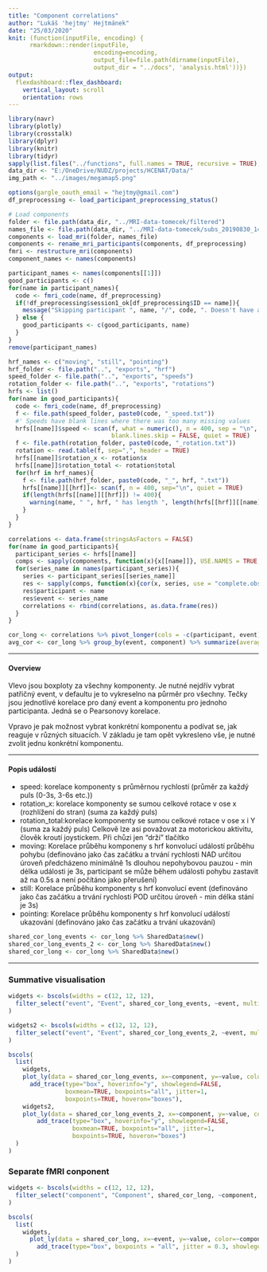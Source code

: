 ```yaml
---
title: "Component correlations"
author: "Lukáš 'hejtmy' Hejtmánek"
date: "25/03/2020"
knit: (function(inputFile, encoding) { 
      rmarkdown::render(inputFile,
                        encoding=encoding, 
                        output_file=file.path(dirname(inputFile),
                        output_dir = "../docs", 'analysis.html'))})
output: 
  flexdashboard::flex_dashboard:
    vertical_layout: scroll
    orientation: rows
---
```

```r
library(navr)
library(plotly)
library(crosstalk)
library(dplyr)
library(knitr)
library(tidyr)
sapply(list.files("../functions", full.names = TRUE, recursive = TRUE), source)
data_dir <- "E:/OneDrive/NUDZ/projects/HCENAT/Data/"
img_path <- "../images/megamap5.png"
```

```r
options(gargle_oauth_email = "hejtmy@gmail.com")
df_preprocessing <- load_participant_preprocessing_status()

# Load components
folder <- file.path(data_dir, "../MRI-data-tomecek/filtered")
names_file <- file.path(data_dir, "../MRI-data-tomecek/subs_20190830_1422.txt")
components <- load_mri(folder, names_file)
components <- rename_mri_participants(components, df_preprocessing)
fmri <- restructure_mri(components)
component_names <- names(components)

participant_names <- names(components[[1]])
good_participants <- c()
for(name in participant_names){
  code <- fmri_code(name, df_preprocessing)
  if(!df_preprocessing$session1_ok[df_preprocessing$ID == name]){
    message("Skipping participant ", name, "/", code, ". Doesn't have a valid session behavioral data\n")
  } else {
    good_participants <- c(good_participants, name)
  }
}
remove(participant_names)

hrf_names <- c("moving", "still", "pointing")
hrf_folder <- file.path("..", "exports", "hrf")
speed_folder <- file.path("..", "exports", "speeds")
rotation_folder <- file.path("..", "exports", "rotations")
hrfs <- list()
for(name in good_participants){
  code <- fmri_code(name, df_preprocessing)
  f <- file.path(speed_folder, paste0(code, "_speed.txt"))
  #' Speeds have blank lines where there was too many missing values
  hrfs[[name]]$speed <- scan(f, what = numeric(), n = 400, sep = "\n", fill = NA_real_,
                             blank.lines.skip = FALSE, quiet = TRUE)
  f <- file.path(rotation_folder, paste0(code, "_rotation.txt"))
  rotation <- read.table(f, sep=",", header = TRUE)
  hrfs[[name]]$rotation_x <- rotation$x
  hrfs[[name]]$rotation_total <- rotation$total
  for(hrf in hrf_names){
    f <- file.path(hrf_folder, paste0(code, "_", hrf, ".txt"))
    hrfs[[name]][[hrf]]<- scan(f, n = 400, sep="\n", quiet = TRUE)
    if(length(hrfs[[name]][[hrf]]) != 400){
      warning(name, " ", hrf, " has length ", length(hrfs[[hrf]][[name]]))
    }
  }
}
```

```r
correlations <- data.frame(stringsAsFactors = FALSE)
for(name in good_participants){
  participant_series <- hrfs[[name]]
  comps <- sapply(components, function(x){x[[name]]}, USE.NAMES = TRUE, simplify = FALSE)
  for(series_name in names(participant_series)){
    series <- participant_series[[series_name]]
    res <- sapply(comps, function(x){cor(x, series, use = "complete.obs")}, simplify = FALSE)
    res$participant <- name
    res$event <- series_name
    correlations <- rbind(correlations, as.data.frame(res))
  }
}
```

```r
cor_long <- correlations %>% pivot_longer(cols = -c(participant, event), names_to = "component")
avg_cor <- cor_long %>% group_by(event, component) %>% summarize(average = mean(value))
```

-------------------------------

#### Overview
Vlevo jsou boxploty za všechny komponenty. Je nutné nejdřív vybrat patřičný event, v defaultu je to vykreselno na půrměr pro všechny. Tečky jsou jednotlivé korelace pro daný event a komponentu pro jednoho participanta. Jedná se o Pearsonovy korelace. 

Vpravo je pak možnost vybrat konkrétní komponentu a podívat se, jak reaguje v různých situacích. V základu je tam opět vykresleno vše, je nutné zvolit jednu konkrétní komponentu.

---------------------------

#### Popis událostí

- speed: korelace komponenty s průměrnou rychlostí (průměr za každý puls (0-3s, 3-6s etc.))
- rotation_x: korelace komponenty se sumou celkové rotace v ose x (rozhlížení do stran) (suma za každý puls)
- rotation_total:korelace komponenty se sumou celkové rotace v ose x i Y (suma za každý puls) Celkově lze asi považovat za motorickou aktivitu, člověk kroutí joystickem. Při chůzi jen "drží" tlačítko
- moving: Korelace průběhu komponeny s hrf konvolucí událostí průběhu pohybu (definováno jako čas začátku a trvání rychlosti NAD určitou úroveň předcházeno minimálně 1s dlouhou nepohybovou pauzou - min délka události je 3s, participant se může během události pohybu zastavit až na 0.5s a není počítáno jako přerušení)
- still: Korelace průběhu komponenty s hrf konvolucí event (definováno jako čas začátku a trvání rychlosti POD určitou úroveň - min délka stání je 3s)
- pointing: Korelace průběhu komponenty s hrf konvolucí událostí ukazování (definováno jako čas začátku a trvání ukazování)

```r
shared_cor_long_events <- cor_long %>% SharedData$new()
shared_cor_long_events_2 <- cor_long %>% SharedData$new()
shared_cor_long <- cor_long %>% SharedData$new()
```

-----------------------------------------------
### Summative visualisation

```r
widgets <- bscols(widths = c(12, 12, 12),
  filter_select("event", "Event", shared_cor_long_events, ~event, multiple = FALSE)
)

widgets2 <- bscols(widths = c(12, 12, 12),
  filter_select("event", "Event", shared_cor_long_events_2, ~event, multiple = FALSE)
)

bscols(
  list(
    widgets,
    plot_ly(data = shared_cor_long_events, x=~component, y=~value, color=~component) %>%
      add_trace(type="box", hoverinfo="y", showlegend=FALSE,
                boxmean=TRUE, boxpoints="all", jitter=1,
                boxpoints=TRUE, hoveron="boxes"),
    widgets2,
    plot_ly(data = shared_cor_long_events_2, x=~component, y=~value, color=~component) %>%
        add_trace(type="box", hoverinfo="y", showlegend=FALSE, 
                  boxmean=TRUE, boxpoints="all", jitter=1,
                  boxpoints=TRUE, hoveron="boxes")
  )
)

```

### Separate fMRI conponent

```r

widgets <- bscols(widths = c(12, 12, 12),
  filter_select("component", "Component", shared_cor_long, ~component, multiple = FALSE)
)

bscols(
  list(
    widgets,
      plot_ly(data = shared_cor_long, x=~event, y=~value, color=~component) %>%
        add_trace(type="box", boxpoints = "all", jitter = 0.3, showlegend=FALSE)
  )
)
```